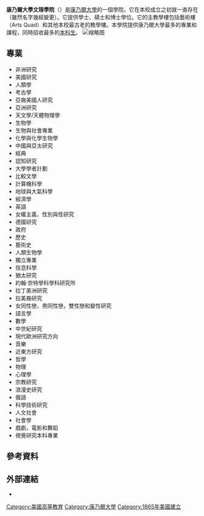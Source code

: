 {{Refimprove|time=2021-01-27T08:07:44+00:00}}
{{Infobox University
| name = 康乃爾大學文理學院
| native_name = College of Arts and Sciences
| native_name_lang = en
| image = Cornell University Arts Quad from McGraw Tower.jpg
| established = 1865年
| type = 私立
| dean = Ray Jayawardhana
| faculty = 526<ref>[http://www.dpb.cornell.edu/F_Factbook.htm Cornell Factbook<!-- Bot generated title -->]</ref>
| undergrad = 4,251
| postgrad = 1,301
| country = [[美国|美國]]
| state = [[纽约州|紐約州]]
| city = [[伊萨卡_(纽约州)|伊薩卡]]
| website = {{url|as.cornell.edu}}
}}
'''康乃爾大學文理學院'''（{{lang-en|Cornell University College of Arts and Sciences}}）是[[康奈尔大学|康乃爾大學]]的一個學院。它在本校成立之初就一直存在（雖然名字幾經變更）。它提供學士、碩士和博士學位。它的主教學樓包括藝術樓（Arts Quad）和其他本校最古老的教學樓。本學院提供康乃爾大學最多的專業和課程，同時招收最多的[[本科教育|本科生]]。
[[File:Cornell_Arts_Quad_1919.jpg|缩略图]]

== 專業 ==
{{colbegin}}
*非洲研究
*美國研究
*人類學
*考古學
*亞裔美國人研究
*亞洲研究
*天文學/天體物理學
*生物學
*生物與社會專業
*化學與化學生物學
*中國與亞太研究
*經典
*認知研究
*大學學者計劃
*比較文學
*計算機科學
*地球與大氣科學
*經濟學
*英語
*女權主義，性別與性研究
*德國研究
*政府
*歷史
*藝術史
*人類生物學
*獨立專業
*信息科學
*猶太研究
*約翰·奈特學科學科研究所
*拉丁美洲研究
*拉美裔研究
*女同性戀，男同性戀，雙性戀和變性研究
*語言學
*數學
*中世紀研究
*現代歐洲研究方向
*音樂
*近東方研究
*哲學
*物理
*心理學
* 宗教研究
*浪漫史研究
*俄語
*科學技術研究
*人文社會
*社會學
*戲劇，電影和舞蹈
*視覺研究本科專業
{{colend}}

== 參考資料 ==
<references />

== 外部連結 ==
*{{official website|http://as.cornell.edu/}}

{{Coord|42|26|57|N|76|29|1|W|display=title}}
{{康乃爾大學}}

[[Category:美國高等教育|Category:美國高等教育]]
[[Category:康乃爾大學|Category:康乃爾大學]]
[[Category:1865年美國建立|Category:1865年美國建立]]